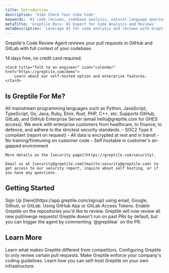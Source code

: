 ```yaml
---
title: Introduction
description: 'Vibe Check Your Vibe Code'
keywords: 'AI code reviews, codebase analysis, natural language queries, GitHub integration, Slack integration, PR review agent'
metaTitle: 'Greptile Docs: AI Expert for Code Analysis and Reviews'
metaDescription: 'Leverage AI for code analysis and reviews with Greptile. Get expert insights on your codebase through natural language queries and integrations.'
---
```



Greptile's Code Review Agent reviews your pull requests in GitHub and GitLab with full context of your codebase.

<CardGroup cols={2}>
    <Card title="Install the code review agent" icon="rocket" href="https://app.greptile.com/signup">
        14 days free, no credit card required.
    </Card>

    <Card title="Talk to an engineer" icon="calendar" href="https://greptile.com/demo">
        Learn about our self-hosted option and enterprise features.
    </Card>
</CardGroup>

## Is Greptile For Me?

<AccordionGroup>
  <Accordion title="Supported Languages" icon="code">
    All mainstream programming languages such as Python, JavaScript, TypeScript, Go, Java, Ruby, Elixir, Rust, PHP, C++, etc.
  </Accordion>

  <Accordion title="Supported Code Hosts" icon="github">
    Supports GitHub, GitLab, and GitHub Enterprise Server (email hello@greptile.com for GHES access).
  </Accordion>

  <Accordion title="Security & Privacy" icon="user">
    We work with enterprise customers from healthcare, to finance, to defence, and adhere to the strictest security standards.
    - SOC2 Type II compliant (report on request)
    - All data is encrypted at rest and in transit
    - No training/finetuning on customer code
    - Self hostable in customer's air-gapped environment

    More details on the [security page](https://greptile.com/security).

    Email us at [security@greptile.com](mailto:security@greptile.com) to get access to our security report, inquire about self hosting, or if you have any questions.

  </Accordion>
</AccordionGroup>

## Getting Started

<Steps>
    <Step title="Start your Greptile free trial">
        Sign Up [here](https://app.greptile.com/signup) using email, Google, Github, or GitLab.
    </Step>
    <Step title="Connect your GitHub or GitLab account">
        Using GitHub App or GitLab Access Tokens.
    </Step>
    <Step title="Enable Greptile on your repositories">
        Enable Greptile on the repositories you'd like to review.
    </Step>
    <Step title="That's it!" icon="party-horn">
        Greptile will now review all new pull/merge requests!
    </Step>
</Steps>



<Note>
        Greptile doesn't run on past PRs by default, but you can trigger the agent by commenting `@greptileai` on the PR.
</Note>

## Learn More

<CardGroup cols={2}>
    <Card title="Key Features" icon="ranking-star" href="/code-review-bot/key-features">
        Learn what makes Greptile different from competitors.
    </Card>
    <Card title="Trigger Rules" icon="gears" href="/code-review-bot/trigger-code-review">
        Configuring Greptile to only review certain pull requests.
    </Card>
    <Card title="Custom Instructions" icon="sliders-up" href="/code-review-bot/custom-instructions">
        Make Greptile enforce your company's coding guidelines.
    </Card>
    <Card title="Self-Hosting" icon="shield-halved" href="/security/selfhost">
        Learn how you can self-host Greptile on your own infrastructure.
    </Card>
</CardGroup>

